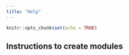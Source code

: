```yaml
---
title: "Help"
---
```


```r
knitr::opts_chunk$set(echo = TRUE)
```

## Instructions to create modules

